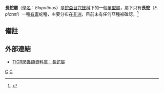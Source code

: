 {{Speciesbox
| name = 长蛇
| taxon = Elapotinus picteti
| binomial_authority = Jan，1862
| image = Elapotinus picteti dorsal view.png
| parent_authority = Jan，1862
}}

'''長蛇屬'''（[[學名|學名]]：''Elapotinus''）是[[蛇亞目|蛇亞目]][[穴蝰科|穴蝰科]]下的一個[[單型|單型]][[屬|屬]]，屬下只有'''長蛇'''（''E. picteti''）一種[[毒蛇|有毒]]蛇種，主要分布在[[非洲|非洲]]，目前未有任何亞種被確認。<ref name="ITIS">{{ITIS|ID=700183|taxon=''Elapotinus''|year=2007|date=5 September}}</ref>

== 備註 ==
{{reflist}}

== 外部連結 ==
* {{en}}[http://reptile-database.reptarium.cz/species.php?genus=Elapotinus&species=picteti TIGR爬蟲類資料庫：長蛇屬] {{Wayback|url=http://reptile-database.reptarium.cz/species.php?genus=Elapotinus&species=picteti |date=20190710185552 }}

{{snake-stub}}
{{Taxonbar}}
[[Category:蛇亞目|C]]
[[Category:长蛇属|C]]